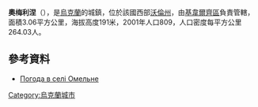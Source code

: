{{coord|51|0|23|N|25|37|32|E|scale:30000|display=title}}

'''奧梅利涅'''（{{lang-uk|Омельне}}），是[[烏克蘭|烏克蘭]]的城鎮，位於該國西部[[沃倫州|沃倫州]]，由[[基韋爾齊區|基韋爾齊區]]負責管轄，面積3.06平方公里，海拔高度191米，2001年人口809，人口密度每平方公里264.03人。

==參考資料==
* [http://weather.in.ua/ua/volynskaja/18959 Погода в селі Омельне] {{Wayback|url=http://weather.in.ua/ua/volynskaja/18959 |date=20111219110921 }}

{{Ukraine-geo-stub}}
[[Category:烏克蘭城市|Category:烏克蘭城市]]